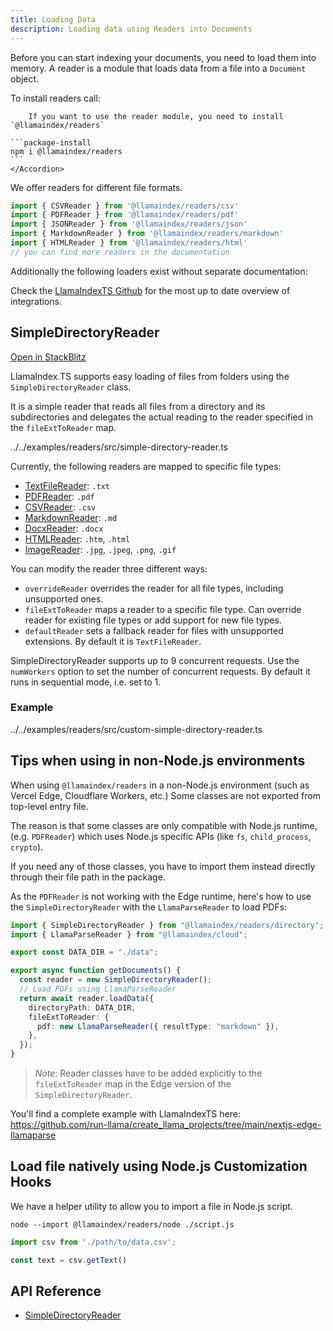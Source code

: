 ```yaml
---
title: Loading Data
description: Loading data using Readers into Documents
---
```


Before you can start indexing your documents, you need to load them into memory.
A reader is a module that loads data from a file into a `Document` object.

To install readers call:

<Accordions>
	<Accordion title="Install @llamaindex/readers">

		If you want to use the reader module, you need to install `@llamaindex/readers`

    ```package-install
    npm i @llamaindex/readers
    ```
	</Accordion>
</Accordions>

We offer readers for different file formats.

```ts twoslash 
import { CSVReader } from '@llamaindex/readers/csv'
import { PDFReader } from '@llamaindex/readers/pdf'
import { JSONReader } from '@llamaindex/readers/json'
import { MarkdownReader } from '@llamaindex/readers/markdown'
import { HTMLReader } from '@llamaindex/readers/html'
// you can find more readers in the documentation
```

Additionally the following loaders exist without separate documentation:

Check the [LlamaIndexTS Github](https://github.com/run-llama/LlamaIndexTS) for the most up to date overview of integrations.

## SimpleDirectoryReader

[Open in StackBlitz](https://stackblitz.com/github/run-llama/LlamaIndexTS/tree/main/examples/readers?file=src/simple-directory-reader.ts&title=Simple%20Directory%20Reader)

LlamaIndex.TS supports easy loading of files from folders using the `SimpleDirectoryReader` class.

It is a simple reader that reads all files from a directory and its subdirectories and delegates the actual reading to the reader specified in the `fileExtToReader` map.

<include cwd>../../examples/readers/src/simple-directory-reader.ts</include>

Currently, the following readers are mapped to specific file types:

- [TextFileReader](/docs/api/classes/TextFileReader): `.txt`
- [PDFReader](/docs/api/classes/PDFReader): `.pdf`
- [CSVReader](/docs/api/classes/CSVReader): `.csv`
- [MarkdownReader](/docs/api/classes/MarkdownReader): `.md`
- [DocxReader](/docs/api/classes/DocxReader): `.docx`
- [HTMLReader](/docs/api/classes/HTMLReader): `.htm`, `.html`
- [ImageReader](/docs/api/classes/ImageReader): `.jpg`, `.jpeg`, `.png`, `.gif`

You can modify the reader three different ways:

- `overrideReader` overrides the reader for all file types, including unsupported ones.
- `fileExtToReader` maps a reader to a specific file type. Can override reader for existing file types or add support for new file types.
- `defaultReader` sets a fallback reader for files with unsupported extensions. By default it is `TextFileReader`.

SimpleDirectoryReader supports up to 9 concurrent requests. Use the `numWorkers` option to set the number of concurrent requests. By default it runs in sequential mode, i.e. set to 1.

### Example

<include cwd>../../examples/readers/src/custom-simple-directory-reader.ts</include>

## Tips when using in non-Node.js environments

When using `@llamaindex/readers` in a non-Node.js environment (such as Vercel Edge, Cloudflare Workers, etc.)
Some classes are not exported from top-level entry file.

The reason is that some classes are only compatible with Node.js runtime, (e.g. `PDFReader`) which uses Node.js specific APIs (like `fs`, `child_process`, `crypto`).

If you need any of those classes, you have to import them instead directly through their file path in the package.

As the `PDFReader` is not working with the Edge runtime, here's how to use the `SimpleDirectoryReader` with the `LlamaParseReader` to load PDFs:

```typescript
import { SimpleDirectoryReader } from "@llamaindex/readers/directory";
import { LlamaParseReader } from "@llamaindex/cloud";

export const DATA_DIR = "./data";

export async function getDocuments() {
  const reader = new SimpleDirectoryReader();
  // Load PDFs using LlamaParseReader
  return await reader.loadData({
    directoryPath: DATA_DIR,
    fileExtToReader: {
      pdf: new LlamaParseReader({ resultType: "markdown" }),
    },
  });
}
```

> _Note_: Reader classes have to be added explicitly to the `fileExtToReader` map in the Edge version of the `SimpleDirectoryReader`.

You'll find a complete example with LlamaIndexTS here: https://github.com/run-llama/create_llama_projects/tree/main/nextjs-edge-llamaparse


## Load file natively using Node.js Customization Hooks

We have a helper utility to allow you to import a file in Node.js script.

```shell 
node --import @llamaindex/readers/node ./script.js
```

```ts
import csv from './path/to/data.csv';

const text = csv.getText()
```

## API Reference

- [SimpleDirectoryReader](/docs/api/classes/SimpleDirectoryReader)
